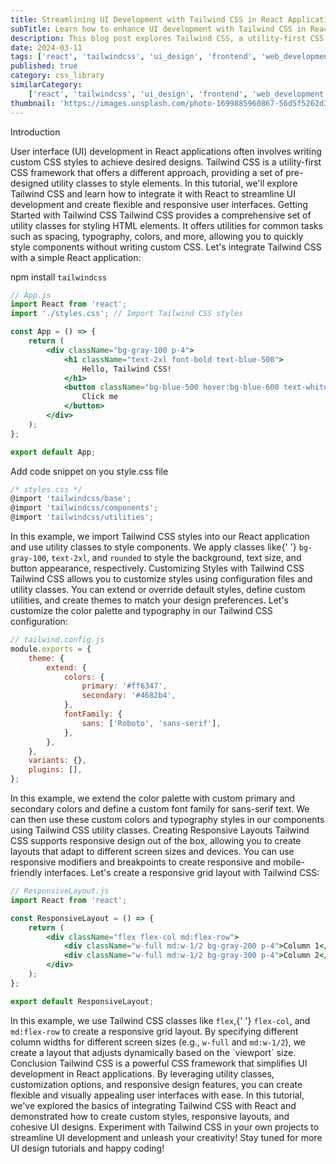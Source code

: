 ```yaml
---
title: Streamlining UI Development with Tailwind CSS in React Applications
subTitle: Learn how to enhance UI development with Tailwind CSS in React
description: This blog post explores Tailwind CSS, a utility-first CSS framework, and demonstrates how to integrate it with React to create flexible and responsive user interfaces efficiently.
date: 2024-03-11
tags: ['react', 'tailwindcss', 'ui_design', 'frontend', 'web_development']
published: true
category: css_library
similarCategory:
    ['react', 'tailwindcss', 'ui_design', 'frontend', 'web_development']
thumbnail: 'https://images.unsplash.com/photo-1699885960867-56d5f5262d38?q=80&w=2070&auto=format&fit=crop&ixlib=rb-4.0.3&ixid=M3wxMjA3fDB8MHxwaG90by1wYWdlfHx8fGVufDB8fHx8fA%3D%3D'
---
```


<Heading type="danger">Introduction</Heading>

<Paragraph>
    User interface (UI) development in React applications often involves writing
    custom CSS styles to achieve desired designs. Tailwind CSS is a
    utility-first CSS framework that offers a different approach, providing a
    set of pre-designed utility classes to style elements. In this tutorial,
    we'll explore Tailwind CSS and learn how to integrate it with React to
    streamline UI development and create flexible and responsive user
    interfaces.
</Paragraph>
<Heading>Getting Started with Tailwind CSS</Heading>

<Paragraph>
    Tailwind CSS provides a comprehensive set of utility classes for styling
    HTML elements. It offers utilities for common tasks such as spacing,
    typography, colors, and more, allowing you to quickly style components
    without writing custom CSS.
</Paragraph>
<Paragraph>
    Let's integrate Tailwind CSS with a simple React application:
</Paragraph>

<CallOut>npm install `tailwindcss`</CallOut>

```jsx
// App.js
import React from 'react';
import './styles.css'; // Import Tailwind CSS styles

const App = () => {
    return (
        <div className="bg-gray-100 p-4">
            <h1 className="text-2xl font-bold text-blue-500">
                Hello, Tailwind CSS!
            </h1>
            <button className="bg-blue-500 hover:bg-blue-600 text-white font-bold py-2 px-4 rounded mt-4">
                Click me
            </button>
        </div>
    );
};

export default App;
```

<Heading typo="h3">Add code snippet on you style.css file</Heading>

```jsx
/* styles.css */
@import 'tailwindcss/base';
@import 'tailwindcss/components';
@import 'tailwindcss/utilities';
```

<Paragraph>
    In this example, we import Tailwind CSS styles into our React application
    and use utility classes to style components. We apply classes like{' '}
    <code>bg-gray-100</code>, <code>text-2xl</code>, and <code>rounded</code> to
    style the background, text size, and button appearance, respectively.
</Paragraph>
<Heading>Customizing Styles with Tailwind CSS</Heading>

<Paragraph>
    Tailwind CSS allows you to customize styles using configuration files and
    utility classes. You can extend or override default styles, define custom
    utilities, and create themes to match your design preferences.
</Paragraph>
<Paragraph>
    Let's customize the color palette and typography in our Tailwind CSS
    configuration:
</Paragraph>

```jsx
// tailwind.config.js
module.exports = {
    theme: {
        extend: {
            colors: {
                primary: '#ff6347',
                secondary: '#4682b4',
            },
            fontFamily: {
                sans: ['Roboto', 'sans-serif'],
            },
        },
    },
    variants: {},
    plugins: [],
};
```

<Paragraph>
    In this example, we extend the color palette with custom primary and
    secondary colors and define a custom font family for sans-serif text. We can
    then use these custom colors and typography styles in our components using
    Tailwind CSS utility classes.
</Paragraph>
<Heading>Creating Responsive Layouts</Heading>

<Paragraph>
    Tailwind CSS supports responsive design out of the box, allowing you to
    create layouts that adapt to different screen sizes and devices. You can use
    responsive modifiers and breakpoints to create responsive and
    mobile-friendly interfaces.
</Paragraph>
<Paragraph>Let's create a responsive grid layout with Tailwind CSS:</Paragraph>

```jsx
// ResponsiveLayout.js
import React from 'react';

const ResponsiveLayout = () => {
    return (
        <div className="flex flex-col md:flex-row">
            <div className="w-full md:w-1/2 bg-gray-200 p-4">Column 1</div>
            <div className="w-full md:w-1/2 bg-gray-300 p-4">Column 2</div>
        </div>
    );
};

export default ResponsiveLayout;
```

<Paragraph>
    In this example, we use Tailwind CSS classes like <code>flex</code>,{' '}
    <code>flex-col</code>, and <code>md:flex-row</code> to create a responsive
    grid layout. By specifying different column widths for different screen
    sizes (e.g., <code>w-full</code> and <code>md:w-1/2</code>), we create a
    layout that adjusts dynamically based on the `viewport` size.
</Paragraph>
<Heading>Conclusion</Heading>

<Paragraph>
    Tailwind CSS is a powerful CSS framework that simplifies UI development in
    React applications. By leveraging utility classes, customization options,
    and responsive design features, you can create flexible and visually
    appealing user interfaces with ease.
</Paragraph>
<Paragraph>
    In this tutorial, we've explored the basics of integrating Tailwind CSS with
    React and demonstrated how to create custom styles, responsive layouts, and
    cohesive UI designs. Experiment with Tailwind CSS in your own projects to
    streamline UI development and unleash your creativity!
</Paragraph>
Stay tuned for more UI design tutorials and happy coding!
